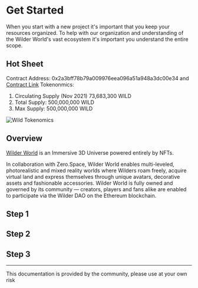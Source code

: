 
# Get Started

When you start with a new project it's important that you keep your resources organized.
To help with our organization and understanding of the Wilder World's vast ecosystem it's important you understand the entire scope.

## Hot Sheet

Contract Address: 0x2a3bff78b79a009976eea096a51a948a3dc00e34 and [Contract Link](https://etherscan.io/token/0x2a3bff78b79a009976eea096a51a948a3dc00e34)
Tokenonmics: 

1. Circulating Supply (Nov 2021) 73,683,300 WILD
1. Total Supply: 500,000,000 WILD
1. Max Supply: 500,000,000 WILD

<Bleed>![Wild Tokenomics](../public/wild-tokenomics.png)</Bleed>


## Overview

[Wilder World](https://wilderworld.com) is an Immersive 3D Universe powered entirely by NFTs.

In collaboration with Zero.Space, Wilder World enables multi-leveled, photorealistic and mixed reality worlds where Wilders roam freely, acquire virtual land and express themselves through unique avatars, decorative assets and fashionable accessories. 
Wilder World is fully owned and governed by its community — creators, players and fans alike are enabled to participate via the Wilder DAO on the Ethereum blockchain.

## Step 1

## Step 2

## Step 3


---

<span id="sidebar-and-anchor-links" />
<Callout>
  This documentation is provided by the community, please use at your own risk
</Callout>

